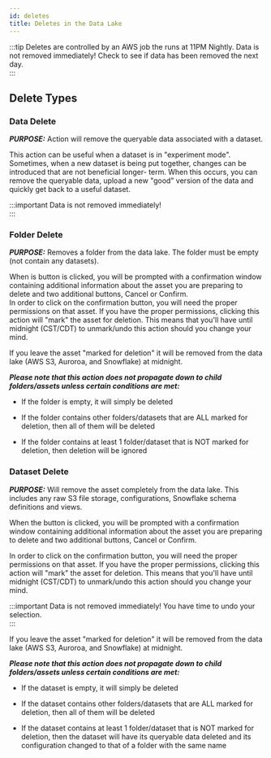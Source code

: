 ```yaml
---
id: deletes
title: Deletes in the Data Lake 
---
```


:::tip
Deletes are controlled by an AWS job the runs at 11PM Nightly. Data is not removed immediately! Check to see if data has been removed the next day.  
:::

## Delete Types 


### Data Delete

***PURPOSE:*** Action will remove the queryable data associated with a dataset.

This action can be useful when a dataset is in "experiment mode".  Sometimes, when a new
dataset is being put together, changes can be introduced that are not beneficial longer-
term.  When this occurs, you can remove the queryable data, upload a new "good" version
of the data and quickly get back to a useful dataset.

:::important
Data is not removed immediately!  
:::


### Folder Delete

***PURPOSE:***  Removes a folder from the data lake.  The folder must be empty (not contain
any datasets).

When is button is clicked, you will be prompted with a confirmation window containing additional information about the asset you are preparing to delete and two additional buttons, Cancel or Confirm.  
In order to click on the confirmation button, you will need the proper permissions on that asset.  If you have the proper permissions, clicking this action will "mark" the asset for deletion.  This means that you'll have until midnight (CST/CDT) to
unmark/undo this action should you change your mind.

If you leave the asset "marked for deletion" it will be removed from the data lake (AWS S3, Auroroa, and Snowflake) at midnight.

***Please note that this action does not propagate down to child folders/assets unless certain conditions are met:***

- If the folder is empty, it will simply be deleted

- If the folder contains other folders/datasets that are ALL marked for deletion, then all of
    them will be deleted

- If the folder contains at least 1 folder/dataset that is NOT marked for deletion, then
deletion will be ignored


### Dataset Delete

***PURPOSE:***   Will remove the asset completely from the data lake.  This includes any raw S3 file storage, configurations, Snowflake schema definitions and views. 

When the button is clicked, you will be prompted with a confirmation window containing additional information about the asset you are preparing to delete and two additional buttons, Cancel or Confirm. 

In order to click on the confirmation button, you will need the proper permissions on that asset.  If you have the proper permissions, clicking this action will "mark" the asset for deletion.  This means that you'll have until midnight (CST/CDT) to
unmark/undo this action should you change your mind.


:::important
Data is not removed immediately! You have time to undo your selection.  
:::


If you leave the asset "marked for deletion" it will be removed from the data lake (AWS S3, Auroroa, and Snowflake) at midnight. 

***Please note that this action does not propagate down to child folders/assets unless certain conditions are met:***

- If the dataset is empty, it will simply be deleted

- If the dataset contains other folders/datasets that are ALL marked for deletion, then all of
    them will be deleted
    
- If the dataset contains at least 1 folder/dataset that is NOT marked for deletion, then the
    dataset will have its queryable data deleted and its configuration changed to that of a
    folder with the same name